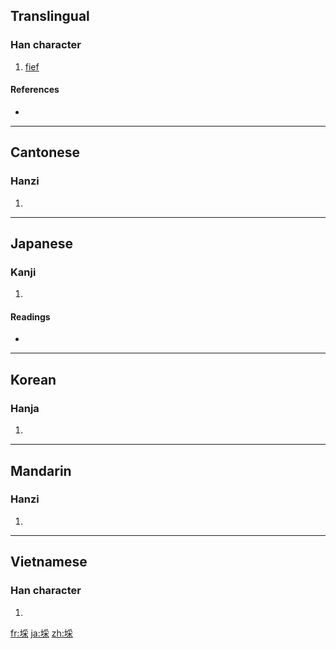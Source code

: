 {{also|采}}
==Translingual==

===Han character===
{{Han char|rn=32|rad=土|as=08|sn=11|four=4219<sub>4</sub>|canj=土月木 (GBD)}}

# [[fief]]

====References====
* {{Han ref|kx=0230.430|dkj=05182|dj=0467.040|hdz=10455.060|uh=57F0|ud=22512|bh=D4CA|bd=54474}}

----

==Cantonese==

===Hanzi===
{{yue-hanzi|jyut=|y=choi3|sim=采}}

# {{defn|Cantonese|sort=土08}}

----

==Japanese==

===Kanji===
{{ja-kanji|grade=|rs=土08}}

# {{defn|Japanese|sort=土08}}

====Readings====
* {{ja-readings|on=[[さい]] (sai)|kun=[[つか]] (tsuka)}}

----

==Korean==

===Hanja===
{{ko-hanja|hangeul=채|rv=chae|mr=ch'ae}}

# {{defn|Korean|sort=土08}}

----

==Mandarin==

===Hanzi===
{{cmn-hanzi|sim=采|pin=[[cài]] ([[cai4]])|wg=ts'ai<sup>4</sup>}}

# {{defn|Mandarin|sort=土08}}

----

==Vietnamese==

===Han character===
{{vi-hantu|[[thái]]|rs=土08}}

# {{defn|Vietnamese|sort=土08}}

[[fr:埰]]
[[ja:埰]]
[[zh:埰]]